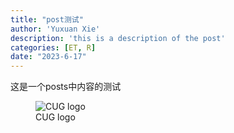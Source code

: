 ```yaml
---
title: "post测试"
author: 'Yuxuan Xie'
description: 'this is a description of the post'
categories: [ET, R]
date: "2023-6-17"
---
```


这是一个posts中内容的测试

![CUG logo](./../image/cug_logo.png)
